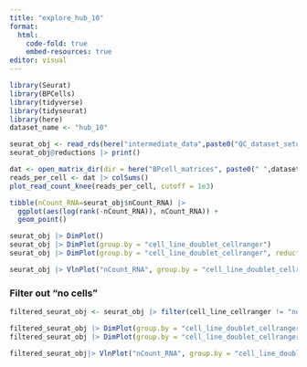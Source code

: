 ```yaml
---
title: "explore_hub_10"
format: 
  html:
    code-fold: true
    embed-resources: true
editor: visual
---
```

```r
library(Seurat)
library(BPCells)
library(tidyverse)
library(tidyseurat)
library(here)
dataset_name <- "hub_10"
```

```r
seurat_obj <- read_rds(here("intermediate_data",paste0("QC_dataset_setup_" ,dataset_name,".rds")))
seurat_obj@reductions |> print()
```

```r
dat <- open_matrix_dir(dir = here("BPcell_matrices", paste0(" ",dataset_name))) ### change!!! formatting error
reads_per_cell <- dat |> colSums()
plot_read_count_knee(reads_per_cell, cutoff = 1e3)

tibble(nCount_RNA=seurat_obj$nCount_RNA) |>
  ggplot(aes(log(rank(-nCount_RNA)), nCount_RNA)) +
  geom_point()
```

```r
seurat_obj |> DimPlot()
seurat_obj |> DimPlot(group.by = "cell_line_doublet_cellranger") 
seurat_obj |> DimPlot(group.by = "cell_line_doublet_cellranger", reduction = "umap.RNA")

```

```r
seurat_obj |> VlnPlot("nCount_RNA", group.by = "cell_line_doublet_cellranger", pt.size = 0)+ NoLegend()
```
### Filter out "no cells"

```r
filtered_seurat_obj <- seurat_obj |> filter(cell_line_cellranger != "no cell")

filtered_seurat_obj |> DimPlot(group.by = "cell_line_doublet_cellranger")
filtered_seurat_obj |> DimPlot(group.by = "cell_line_doublet_cellranger", reduction = "umap.RNA")

filtered_seurat_obj|> VlnPlot("nCount_RNA", group.by = "cell_line_doublet_cellranger", pt.size = 0)

```

